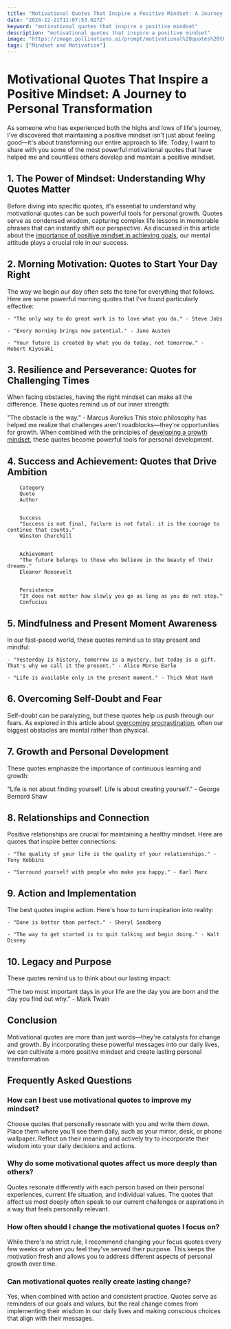 ```yaml
---
title: "Motivational Quotes That Inspire a Positive Mindset: A Journey to Personal Transformation"
date: "2024-12-21T11:07:53.027Z"
keyword: "motivational quotes that inspire a positive mindset"
description: "motivational quotes that inspire a positive mindset"
image: "https://image.pollinations.ai/prompt/motivational%20quotes%20that%20inspire%20a%20positive%20mindset%2C%20realistic%20photo%2C%20high%20quality%2C%204k?width=1024&height=1024&nologo=true"
tags: ["Mindset and Motivation"]
---
```


# Motivational Quotes That Inspire a Positive Mindset: A Journey to Personal Transformation


As someone who has experienced both the highs and lows of life's journey, I've discovered that maintaining a positive mindset isn't just about feeling good—it's about transforming our entire approach to life. Today, I want to share with you some of the most powerful motivational quotes that have helped me and countless others develop and maintain a positive mindset.



## 1. The Power of Mindset: Understanding Why Quotes Matter


Before diving into specific quotes, it's essential to understand why motivational quotes can be such powerful tools for personal growth. Quotes serve as condensed wisdom, capturing complex life lessons in memorable phrases that can instantly shift our perspective. As discussed in this article about the [importance of positive mindset in achieving goals](https://productivityprospect.com/blog/importance-of-positive-mindset-in-achieving-goals/), our mental attitude plays a crucial role in our success.



## 2. Morning Motivation: Quotes to Start Your Day Right


The way we begin our day often sets the tone for everything that follows. Here are some powerful morning quotes that I've found particularly effective:




    - "The only way to do great work is to love what you do." - Steve Jobs

    - "Every morning brings new potential." - Jane Austen

    - "Your future is created by what you do today, not tomorrow." - Robert Kiyosaki



## 3. Resilience and Perseverance: Quotes for Challenging Times


When facing obstacles, having the right mindset can make all the difference. These quotes remind us of our inner strength:



"The obstacle is the way." - Marcus Aurelius
This stoic philosophy has helped me realize that challenges aren't roadblocks—they're opportunities for growth. When combined with the principles of [developing a growth mindset](https://productivityprospect.com/blog/how-to-develop-a-growth-mindset-for-success/), these quotes become powerful tools for personal development.



## 4. Success and Achievement: Quotes that Drive Ambition



    
        Category
        Quote
        Author
    
    
        Success
        "Success is not final, failure is not fatal: it is the courage to continue that counts."
        Winston Churchill
    
    
        Achievement
        "The future belongs to those who believe in the beauty of their dreams."
        Eleanor Roosevelt
    
    
        Persistence
        "It does not matter how slowly you go as long as you do not stop."
        Confucius
    




## 5. Mindfulness and Present Moment Awareness


In our fast-paced world, these quotes remind us to stay present and mindful:




    - "Yesterday is history, tomorrow is a mystery, but today is a gift. That's why we call it the present." - Alice Morse Earle

    - "Life is available only in the present moment." - Thich Nhat Hanh



## 6. Overcoming Self-Doubt and Fear


Self-doubt can be paralyzing, but these quotes help us push through our fears. As explored in this article about [overcoming procrastination](https://productivityprospect.com/blog/mindset-shifts-for-overcoming-procrastination/), often our biggest obstacles are mental rather than physical.



## 7. Growth and Personal Development


These quotes emphasize the importance of continuous learning and growth:



"Life is not about finding yourself. Life is about creating yourself." - George Bernard Shaw

## 8. Relationships and Connection


Positive relationships are crucial for maintaining a healthy mindset. Here are quotes that inspire better connections:




    - "The quality of your life is the quality of your relationships." - Tony Robbins

    - "Surround yourself with people who make you happy." - Karl Marx



## 9. Action and Implementation


The best quotes inspire action. Here's how to turn inspiration into reality:




    - "Done is better than perfect." - Sheryl Sandberg

    - "The way to get started is to quit talking and begin doing." - Walt Disney



## 10. Legacy and Purpose


These quotes remind us to think about our lasting impact:



"The two most important days in your life are the day you are born and the day you find out why." - Mark Twain

## Conclusion


Motivational quotes are more than just words—they're catalysts for change and growth. By incorporating these powerful messages into our daily lives, we can cultivate a more positive mindset and create lasting personal transformation.



## Frequently Asked Questions


### How can I best use motivational quotes to improve my mindset?

Choose quotes that personally resonate with you and write them down. Place them where you'll see them daily, such as your mirror, desk, or phone wallpaper. Reflect on their meaning and actively try to incorporate their wisdom into your daily decisions and actions.



### Why do some motivational quotes affect us more deeply than others?

Quotes resonate differently with each person based on their personal experiences, current life situation, and individual values. The quotes that affect us most deeply often speak to our current challenges or aspirations in a way that feels personally relevant.



### How often should I change the motivational quotes I focus on?

While there's no strict rule, I recommend changing your focus quotes every few weeks or when you feel they've served their purpose. This keeps the motivation fresh and allows you to address different aspects of personal growth over time.



### Can motivational quotes really create lasting change?

Yes, when combined with action and consistent practice. Quotes serve as reminders of our goals and values, but the real change comes from implementing their wisdom in our daily lives and making conscious choices that align with their messages.

